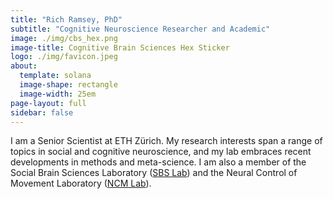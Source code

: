 ```yaml
---
title: "Rich Ramsey, PhD"
subtitle: "Cognitive Neuroscience Researcher and Academic"
image: ./img/cbs_hex.png
image-title: Cognitive Brain Sciences Hex Sticker
logo: ./img/favicon.jpeg
about: 
  template: solana
  image-shape: rectangle
  image-width: 25em
page-layout: full
sidebar: false
---
```


I am a Senior Scientist at ETH Zürich. My research interests span a range of topics in social and cognitive neuroscience, and my lab embraces recent developments in methods and meta-science. I am also a member of the Social Brain Sciences Laboratory ([SBS Lab](https://sbs.ethz.ch/)) and the Neural Control of Movement Laboratory ([NCM Lab](https://ncm.hest.ethz.ch/)).

<!-- ~[Photo credit: Danilo Hegg](https://www.southernalpsphotography.com/){style="color: gray"}~ -->
